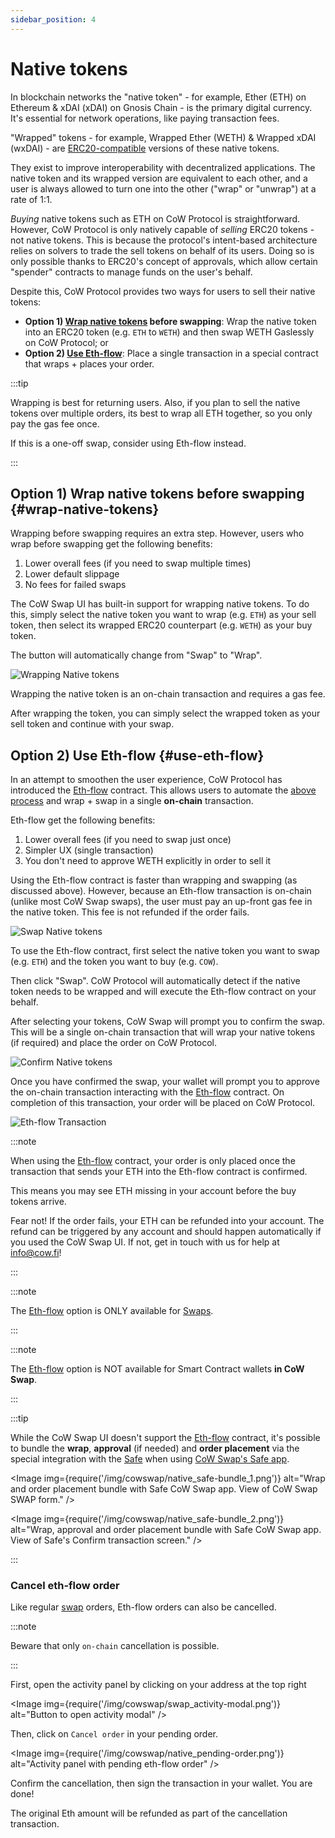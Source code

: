 ```yaml
---
sidebar_position: 4
---
```



# Native tokens

In blockchain networks the "native token" - for example, Ether (ETH) on Ethereum & xDAI (xDAI) on Gnosis Chain - is the primary digital currency. 
It's essential for network operations, like paying transaction fees.

"Wrapped" tokens - for example, Wrapped Ether (WETH) & Wrapped xDAI (wxDAI) - are [ERC20-compatible](https://ethereum.org/en/developers/docs/standards/tokens/erc-20/) versions of these native tokens. 

They exist to improve interoperability with decentralized applications. The native token and its wrapped version are equivalent to each other, and a user is always allowed to turn one into the other ("wrap" or "unwrap") at a rate of 1:1.

_Buying_ native tokens such as ETH on CoW Protocol is straightforward. However, CoW Protocol is only natively capable of _selling_ ERC20 tokens - not native tokens. 
This is because the protocol's intent-based architecture relies on solvers to trade the sell tokens on behalf of its users.
Doing so is only possible thanks to ERC20's concept of approvals, which allow certain "spender" contracts to manage funds on the user's behalf.

Despite this, CoW Protocol provides two ways for users to sell their native tokens:

* **Option 1) [Wrap native tokens](#wrap-native-tokens) before swapping**: Wrap the native token into an ERC20 token (e.g. `ETH` to `WETH`) and then swap WETH Gaslessly on CoW Protocol; or
* **Option 2) [Use Eth-flow](#use-eth-flow)**:  Place a single transaction in a special contract that wraps + places your order.

:::tip

Wrapping is best for returning users. Also, if you plan to sell the native tokens over multiple orders, its best to wrap all ETH together, so you only pay the gas fee once.

If this is a one-off swap, consider using Eth-flow instead.

:::

## Option 1) Wrap native tokens before swapping {#wrap-native-tokens}

Wrapping before swapping requires an extra step. However, users who wrap before swapping get the following benefits: 
1. Lower overall fees (if you need to swap multiple times)
2. Lower default slippage
3. No fees for failed swaps

The CoW Swap UI has built-in support for wrapping native tokens. To do this, simply select the native token you want to wrap (e.g. `ETH`) as your sell token, then select its wrapped ERC20 counterpart (e.g. `WETH`) as your buy token. 

The button will automatically change from "Swap" to "Wrap".

![Wrapping Native tokens](/img/cowswap/native_wrap.png)

Wrapping the native token is an on-chain transaction and requires a gas fee. 

After wrapping the token, you can simply select the wrapped token as your sell token and continue with your swap.



## Option 2) Use Eth-flow {#use-eth-flow}

In an attempt to smoothen the user experience, CoW Protocol has introduced the [Eth-flow](/cow-protocol/reference/contracts/periphery/eth-flow) contract. This allows users to automate the [above process](#wrap-native-tokens) and wrap + swap in a single **on-chain** transaction. 

Eth-flow get the following benefits:
1. Lower overall fees (if you need to swap just once)
2. Simpler UX (single transaction)
3. You don't need to approve WETH explicitly in order to sell it

Using the Eth-flow contract is faster than wrapping and swapping (as discussed above). However, because an Eth-flow transaction is on-chain (unlike most CoW Swap swaps), the user must pay an up-front gas fee in the native token. This fee is not refunded if the order fails.

![Swap Native tokens](/img/cowswap/native_swap.png)

To use the Eth-flow contract, first select the native token you want to swap (e.g. `ETH`) and the token you want to buy (e.g. `COW`). 

Then click "Swap". CoW Protocol will automatically detect if the native token needs to be wrapped and will execute the Eth-flow contract on your behalf.

After selecting your tokens, CoW Swap will prompt you to confirm the swap. This will be a single on-chain transaction that will wrap your native tokens (if required) and place the order on CoW Protocol.

![Confirm Native tokens](/img/cowswap/native_confirm.png)

<EthFlowTip />

Once you have confirmed the swap, your wallet will prompt you to approve the on-chain transaction interacting with the [Eth-flow](/cow-protocol/reference/contracts/periphery/eth-flow) contract. On completion of this transaction, your order will be placed on CoW Protocol.

![Eth-flow Transaction](/img/cowswap/native_tx.png)

:::note

When using the [Eth-flow](/cow-protocol/reference/contracts/periphery/eth-flow) contract, your order is only placed once the transaction that sends your ETH into the Eth-flow contract is confirmed.

This means you may see ETH missing in your account before the buy tokens arrive.

Fear not! If the order fails, your ETH can be refunded into your account.
The refund can be triggered by any account and should happen automatically if you used the CoW Swap UI. If not, get in touch with us for help at [info@cow.fi](mailto:info@cow.fi)!

:::

:::note

The [Eth-flow](/cow-protocol/reference/contracts/periphery/eth-flow) option is ONLY available for [Swaps](/cow-protocol/tutorials/cow-swap/swap).

:::

:::note

The [Eth-flow](/cow-protocol/reference/contracts/periphery/eth-flow) option is NOT available for Smart Contract wallets **in CoW Swap**.

:::


:::tip

While the CoW Swap UI doesn't support the [Eth-flow](/cow-protocol/reference/contracts/periphery/eth-flow) contract, it's possible to bundle the **wrap**, **approval** (if needed) and **order placement** via the special integration with the [Safe](https://app.safe.global) when using [CoW Swap's Safe app](https://app.safe.global/share/safe-app?appUrl=https%3A%2F%2Fswap.cow.fi&chain=eth).

<Image img={require('/img/cowswap/native_safe-bundle_1.png')} alt="Wrap and order placement bundle with Safe CoW Swap app. View of CoW Swap SWAP form." />

<Image img={require('/img/cowswap/native_safe-bundle_2.png')} alt="Wrap, approval and order placement bundle with Safe CoW Swap app. View of Safe's Confirm transaction screen." />

:::

### Cancel eth-flow order

Like regular [swap](swap) orders, Eth-flow orders can also be cancelled.

:::note

Beware that only `on-chain` cancellation is possible.

:::

First, open the activity panel by clicking on your address at the top right

<Image img={require('/img/cowswap/swap_activity-modal.png')} alt="Button to open activity modal" />

Then, click on `Cancel order` in your pending order.

<Image img={require('/img/cowswap/native_pending-order.png')} alt="Activity panel with pending eth-flow order" />

Confirm the cancellation, then sign the transaction in your wallet. You are done!

<CancellationNotGuaranteed />

The original Eth amount will be refunded as part of the cancellation transaction.
